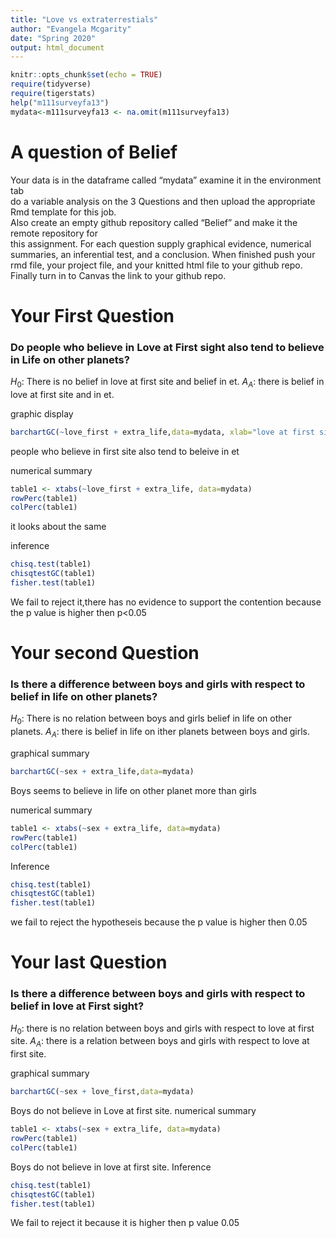 ```yaml
---
title: "Love vs extraterrestials"
author: "Evangela Mcgarity"
date: "Spring 2020"
output: html_document
---
```


```r
knitr::opts_chunk$set(echo = TRUE)
require(tidyverse)
require(tigerstats)
help("m111surveyfa13")
mydata<-m111surveyfa13 <- na.omit(m111surveyfa13)
```

# A question of Belief

Your data is in the dataframe called "mydata" examine it in the environment tab  
do a variable analysis on the 3 Questions and then upload the appropriate Rmd template for this job.   
Also create an empty github repository called "Belief" and make it the remote repository for  
this assignment.  For each question supply graphical evidence, numerical summaries, an inferential test, and a conclusion.  When finished push your rmd file, your project file, and your knitted html file to your github repo.  Finally turn in to Canvas the link to your github repo.




# Your First Question  

### Do people who believe in Love at First sight also tend to believe in Life on other planets?

$H_0$: There is no belief in love at first site and belief in et.
$A_A$: there is belief in love at first site and in et.

graphic display

```r
barchartGC(~love_first + extra_life,data=mydata, xlab="love at first site")
```
people who believe in first site also tend to beleive in et

numerical summary 

```r
table1 <- xtabs(~love_first + extra_life, data=mydata)
rowPerc(table1)
colPerc(table1)
```  
it looks about the same 

inference


```r
chisq.test(table1)
chisqtestGC(table1)
fisher.test(table1)
```

We fail to reject it,there has no evidence to support the contention because the p value is higher then p<0.05

# Your second Question 


### Is there a difference between boys and girls with respect to belief in life on other planets?
$H_0$: There is no relation between boys and girls belief in life on other planets.
$A_A$: there is belief in life on ither planets between boys and girls.





graphical summary
```r
barchartGC(~sex + extra_life,data=mydata)
```
  Boys seems to believe in life on other planet more than girls
  
  numerical summary
  
```r
table1 <- xtabs(~sex + extra_life, data=mydata)
rowPerc(table1)
colPerc(table1)
```  
 
 Inference
 
```r
chisq.test(table1)
chisqtestGC(table1)
fisher.test(table1)
```
 we fail to reject the hypotheseis because the p value is higher then 0.05
 
# Your last Question   

### Is there a difference between boys and girls with respect to belief in love at First sight?
$H_0$: there is no relation between boys and girls with respect to love at first site.
$A_A$: there is a relation between boys and girls with respect to love at first site.




graphical summary
```r
barchartGC(~sex + love_first,data=mydata)
```
Boys do not believe in Love at first site.
 numerical summary
  
```r
table1 <- xtabs(~sex + extra_life, data=mydata)
rowPerc(table1)
colPerc(table1)
```  
Boys do not believe in love at first site.
Inference
 
```r
chisq.test(table1)
chisqtestGC(table1)
fisher.test(table1)
```
We fail to reject it because it is higher then p value 0.05
